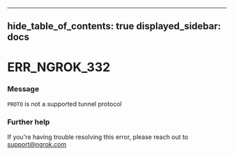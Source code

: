 

---
hide_table_of_contents: true
displayed_sidebar: docs
---


# ERR_NGROK_332

### Message
`PROTO` is not a supported tunnel protocol

<ErrorDetails error="err_ngrok_332" />



### Further help
If you're having trouble resolving this error, please reach out to [support@ngrok.com](mailto:support@ngrok.com?subject=Help%20with%20ERR_NGROK_332)

